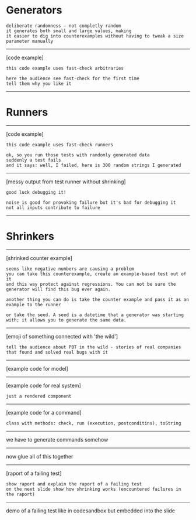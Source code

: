

# Generators

```notes
deliberate randomness – not completly random
it generates both small and large values, making
it easier to dig into counterexamples without having to tweak a size parameter manually
```

---

[code example]

```notes
this code example uses fast-check arbitraries

here the audience see fast-check for the first time
tell them why you like it
```

---

# Runners

---

[code example]

```notes
this code example uses fast-check runners

ok, so you run those tests with randomly generated data
suddenly a test fails
and it says: well, I failed, here is 300 random strings I generated
```

---

[messy output from test runner without shrinking]

```notes
good luck debugging it!

noise is good for provoking failure but it's bad for debugging it
not all inputs contribute to failure
```

---

# Shrinkers

---

[shrinked counter example]

```notes
seems like negative numbers are causing a problem
you can take this counterexample, create an example-based test out of it
and this way protect against regressions. You can not be sure the generator will find this bug ever again.

another thing you can do is take the counter example and pass it as an example to the runner

or take the seed. A seed is a datetime that a generator was starting with; it allows you to generate the same data.
```

---

[emoji of something connected with 'the wild']

```notes
tell the audience about PBT in the wild - stories of real companies
that found and solved real bugs with it
```


























---

[example code for model]

---

[example code for real system]

```notes
just a rendered component
```

---

[example code for a command]

```notes
class with methods: check, run (execution, postconditins), toString
```

---

we have to generate commands somehow

---

now glue all of this together

---

[raport of a failing test]

```notes
show raport and explain the raport of a failing test
on the next slide show how shrinking works (encountered failures in the raport)
```

---

demo of a failing test like in codesandbox but embedded into the slide
